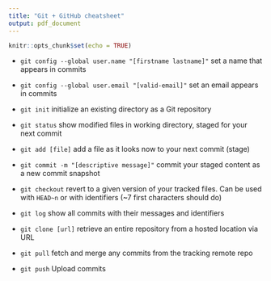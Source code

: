 ```yaml
---
title: "Git + GitHub cheatsheet"
output: pdf_document
---
```


```r
knitr::opts_chunk$set(echo = TRUE)
```

+ `git config --global user.name "[firstname lastname]"`
set a name that appears in commits

+ `git config --global user.email "[valid-email]"`
set an email appears in commits

+ `git init`
initialize an existing directory as a Git repository

+ `git status`
show modified files in working directory, staged for your next commit

+ `git add [file]`
add a file as it looks now to your next commit (stage)

+ `git commit -m "[descriptive message]"`
commit your staged content as a new commit snapshot

+ `git checkout`
revert to a given version of your tracked files. Can be used with `HEAD~n` or with identifiers (~7 first characters should do)

+ `git log`
show all commits with their messages and identifiers


+ `git clone [url]`
retrieve an entire repository from a hosted location via URL

+ `git pull`
fetch and merge any commits from the tracking remote repo

+ `git push`
Upload commits

